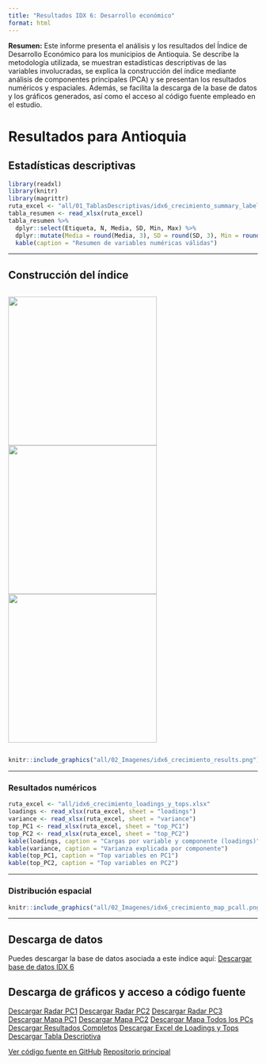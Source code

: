 ```yaml
---
title: "Resultados IDX 6: Desarrollo económico"
format: html
---
```


**Resumen:**
Este informe presenta el análisis y los resultados del Índice de Desarrollo Económico para los municipios de Antioquia. Se describe la metodología utilizada, se muestran estadísticas descriptivas de las variables involucradas, se explica la construcción del índice mediante análisis de componentes principales (PCA) y se presentan los resultados numéricos y espaciales. Además, se facilita la descarga de la base de datos y los gráficos generados, así como el acceso al código fuente empleado en el estudio.

# Resultados para Antioquia


## Estadísticas descriptivas

```r
library(readxl)
library(knitr)
library(magrittr)
ruta_excel <- "all/01_TablasDescriptivas/idx6_crecimiento_summary_labels.xlsx"
tabla_resumen <- read_xlsx(ruta_excel)
tabla_resumen %>%
  dplyr::select(Etiqueta, N, Media, SD, Min, Max) %>%
  dplyr::mutate(Media = round(Media, 3), SD = round(SD, 3), Min = round(Min, 3), Max = round(Max, 3)) %>%
  kable(caption = "Resumen de variables numéricas válidas")
```

---

## Construcción del índice

<div style="display: flex; gap: 10px; justify-content: center; align-items: center;">
  <img src="all/idx6_crecimiento_radar_PC1.png" width="300px" />
  <img src="all/idx6_crecimiento_radar_PC2.png" width="300px" />
  <img src="all/idx6_crecimiento_radar_PC3.png" width="300px" />
</div>

```r
knitr::include_graphics("all/02_Imagenes/idx6_crecimiento_results.png")
```

---

### Resultados numéricos

```r
ruta_excel <- "all/idx6_crecimiento_loadings_y_tops.xlsx"
loadings <- read_xlsx(ruta_excel, sheet = "loadings")
variance <- read_xlsx(ruta_excel, sheet = "variance")
top_PC1 <- read_xlsx(ruta_excel, sheet = "top_PC1")
top_PC2 <- read_xlsx(ruta_excel, sheet = "top_PC2")
kable(loadings, caption = "Cargas por variable y componente (loadings)")
kable(variance, caption = "Varianza explicada por componente")
kable(top_PC1, caption = "Top variables en PC1")
kable(top_PC2, caption = "Top variables en PC2")
```

---

### Distribución espacial

```r
knitr::include_graphics("all/02_Imagenes/idx6_crecimiento_map_pcall.png")
```

---

## Descarga de datos

Puedes descargar la base de datos asociada a este índice aquí:
[Descargar base de datos IDX 6](/03_DS/idx6_crecimiento.xlsx)

## Descarga de gráficos y acceso a código fuente

<div class="btn-group" role="group">
  <a href="all/idx6_crecimiento_radar_PC1.png" class="btn btn-primary" download>Descargar Radar PC1</a>
  <a href="all/idx6_crecimiento_radar_PC2.png" class="btn btn-primary" download>Descargar Radar PC2</a>
  <a href="all/idx6_crecimiento_radar_PC3.png" class="btn btn-primary" download>Descargar Radar PC3</a>
  <a href="all/02_Imagenes/idx6_crecimiento_map_pc1.png" class="btn btn-info" download>Descargar Mapa PC1</a>
  <a href="all/02_Imagenes/idx6_crecimiento_map_pc2.png" class="btn btn-info" download>Descargar Mapa PC2</a>
  <a href="all/02_Imagenes/idx6_crecimiento_map_pcall.png" class="btn btn-info" download>Descargar Mapa Todos los PCs</a>
  <a href="all/02_Imagenes/idx6_crecimiento_results.png" class="btn btn-success" download>Descargar Resultados Completos</a>
  <a href="all/idx6_crecimiento_loadings_y_tops.xlsx" class="btn btn-warning" download>Descargar Excel de Loadings y Tops</a>
  <a href="all/01_TablasDescriptivas/idx6_crecimiento_summary_labels.xlsx" class="btn btn-warning" download>Descargar Tabla Descriptiva</a>
</div>

<div class="btn-group" role="group">
  <a href="https://github.com/jcmunozmora/pulso_antioquia/tree/main/02_Code/AUX_Functions.R" class="btn btn-dark" target="_blank">Ver código fuente en GitHub</a>
  <a href="https://github.com/jcmunozmora/pulso_antioquia" class="btn btn-dark" target="_blank">Repositorio principal</a>
</div>
